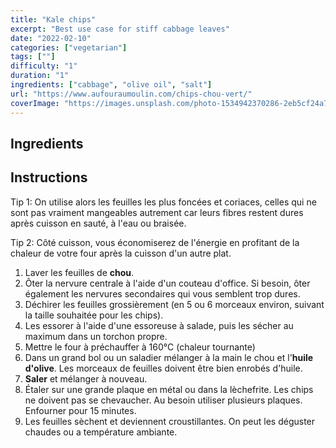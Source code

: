 ---
title: "Kale chips"
excerpt: "Best use case for stiff cabbage leaves"
date: "2022-02-10"
categories: ["vegetarian"]
tags: [""]
difficulty: "1"
duration: "1"
ingredients: ["cabbage", "olive oil", "salt"]
url: "https://www.aufouraumoulin.com/chips-chou-vert/"
coverImage: "https://images.unsplash.com/photo-1534942370286-2eb5cf24a7be?ixlib=rb-1.2.1&ixid=MnwxMjA3fDB8MHxwaG90by1wYWdlfHx8fGVufDB8fHx8&auto=format&fit=crop&w=700&q=72"
---

## Ingredients

<ul>
  <Ingredient
    v="200"
    t="g"
    i="feuilles de chou vert (frisé, de Pontoise ou de chou kale)"
  />
  <Ingredient v="1" t="c-à-s" i="huile d'olive" />
  <Ingredient v="2" t="pincées" i="gros sel" />
</ul>

## Instructions

Tip 1: On utilise alors les feuilles les plus foncées et coriaces, celles qui ne sont pas vraiment mangeables autrement car leurs fibres restent dures après cuisson en sauté, à l'eau ou braisée.

Tip 2: Côté cuisson, vous économiserez de l'énergie en profitant de la chaleur de votre four après la cuisson d'un autre plat.

1. Laver les feuilles de **chou**.
2. Ôter la nervure centrale à l'aide d'un couteau d'office. Si besoin, ôter également les nervures secondaires qui vous semblent trop dures.
3. Déchirer les feuilles grossièrement (en 5 ou 6 morceaux environ, suivant la taille souhaitée pour les chips).
4. Les essorer à l'aide d'une essoreuse à salade, puis les sécher au maximum dans un torchon propre.
5. Mettre le four à préchauffer à 160°C (chaleur tournante)
6. Dans un grand bol ou un saladier mélanger à la main le chou et l'**huile d'olive**. Les morceaux de feuilles doivent être bien enrobés d'huile.
7. **Saler** et mélanger à nouveau.
8. Étaler sur une grande plaque en métal ou dans la lèchefrite. Les chips ne doivent pas se chevaucher. Au besoin utiliser plusieurs plaques. Enfourner pour 15 minutes.
9. Les feuilles sèchent et deviennent croustillantes. On peut les déguster chaudes ou a température ambiante.
